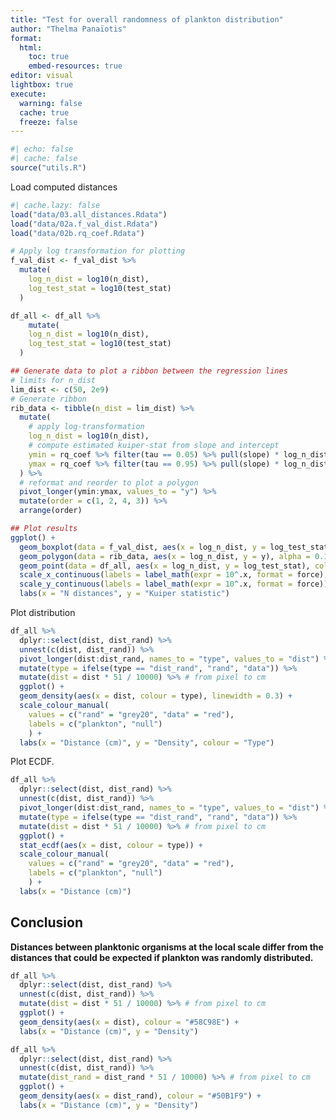 ```yaml
---
title: "Test for overall randomness of plankton distribution"
author: "Thelma Panaïotis"
format: 
  html:
    toc: true
    embed-resources: true
editor: visual
lightbox: true
execute:
  warning: false
  cache: true
  freeze: false
---
```


```r
#| echo: false
#| cache: false
source("utils.R")
```

Load computed distances

```r
#| cache.lazy: false
load("data/03.all_distances.Rdata")
load("data/02a.f_val_dist.Rdata")
load("data/02b.rq_coef.Rdata")

# Apply log transformation for plotting
f_val_dist <- f_val_dist %>% 
  mutate(
    log_n_dist = log10(n_dist),
    log_test_stat = log10(test_stat)
  )

df_all <- df_all %>% 
    mutate(
    log_n_dist = log10(n_dist),
    log_test_stat = log10(test_stat)
  )
```

```r
## Generate data to plot a ribbon between the regression lines
# limits for n_dist
lim_dist <- c(50, 2e9)
# Generate ribbon
rib_data <- tibble(n_dist = lim_dist) %>% 
  mutate(
    # apply log-transformation
    log_n_dist = log10(n_dist),
    # compute estimated kuiper-stat from slope and intercept
    ymin = rq_coef %>% filter(tau == 0.05) %>% pull(slope) * log_n_dist + rq_coef %>% filter(tau == 0.05) %>% pull(intercept),
    ymax = rq_coef %>% filter(tau == 0.95) %>% pull(slope) * log_n_dist + rq_coef %>% filter(tau == 0.95) %>% pull(intercept)
  ) %>% 
  # reformat and reorder to plot a polygon
  pivot_longer(ymin:ymax, values_to = "y") %>% 
  mutate(order = c(1, 2, 4, 3)) %>% 
  arrange(order)

## Plot results
ggplot() +
  geom_boxplot(data = f_val_dist, aes(x = log_n_dist, y = log_test_stat, group = log_n_dist), colour = "gray") +
  geom_polygon(data = rib_data, aes(x = log_n_dist, y = y), alpha = 0.1) +
  geom_point(data = df_all, aes(x = log_n_dist, y = log_test_stat), colour = "red") +
  scale_x_continuous(labels = label_math(expr = 10^.x, format = force), expand = c(0, 0)) +
  scale_y_continuous(labels = label_math(expr = 10^.x, format = force)) +
  labs(x = "N distances", y = "Kuiper statistic")

```

Plot distribution

```r
df_all %>% 
  dplyr::select(dist, dist_rand) %>% 
  unnest(c(dist, dist_rand)) %>% 
  pivot_longer(dist:dist_rand, names_to = "type", values_to = "dist") %>% 
  mutate(type = ifelse(type == "dist_rand", "rand", "data")) %>% 
  mutate(dist = dist * 51 / 10000) %>% # from pixel to cm
  ggplot() + 
  geom_density(aes(x = dist, colour = type), linewidth = 0.3) +
  scale_colour_manual(
    values = c("rand" = "grey20", "data" = "red"),
    labels = c("plankton", "null")
    ) +
  labs(x = "Distance (cm)", y = "Density", colour = "Type")
```

Plot ECDF.

```r
df_all %>% 
  dplyr::select(dist, dist_rand) %>% 
  unnest(c(dist, dist_rand)) %>% 
  pivot_longer(dist:dist_rand, names_to = "type", values_to = "dist") %>% 
  mutate(type = ifelse(type == "dist_rand", "rand", "data")) %>% 
  mutate(dist = dist * 51 / 10000) %>% # from pixel to cm
  ggplot() + 
  stat_ecdf(aes(x = dist, colour = type)) +
  scale_colour_manual(
    values = c("rand" = "grey20", "data" = "red"),
    labels = c("plankton", "null")
    ) +
  labs(x = "Distance (cm)")
```

::: {.callout-note icon="false"}
## Conclusion

**Distances between planktonic organisms at the local scale differ from the distances that could be expected if plankton was randomly distributed.**
:::

```r
df_all %>% 
  dplyr::select(dist, dist_rand) %>% 
  unnest(c(dist, dist_rand)) %>% 
  mutate(dist = dist * 51 / 10000) %>% # from pixel to cm
  ggplot() + 
  geom_density(aes(x = dist), colour = "#58C98E") +
  labs(x = "Distance (cm)", y = "Density")

df_all %>% 
  dplyr::select(dist, dist_rand) %>% 
  unnest(c(dist, dist_rand)) %>% 
  mutate(dist_rand = dist_rand * 51 / 10000) %>% # from pixel to cm
  ggplot() + 
  geom_density(aes(x = dist_rand), colour = "#50B1F9") +
  labs(x = "Distance (cm)", y = "Density")
```
